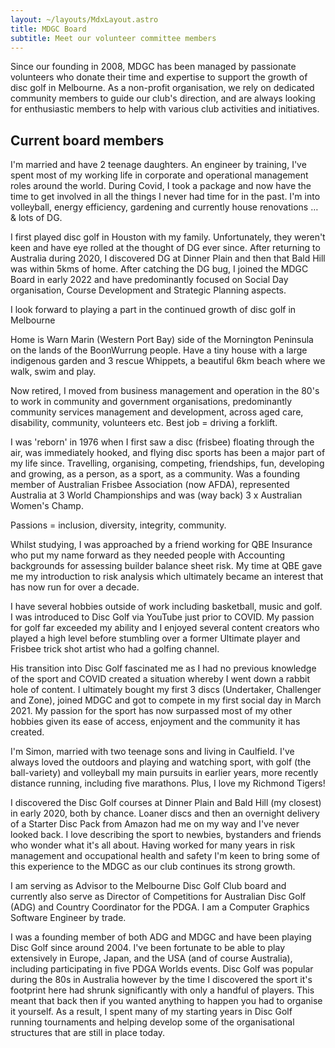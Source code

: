 ```yaml
---
layout: ~/layouts/MdxLayout.astro
title: MDGC Board
subtitle: Meet our volunteer committee members
---
```



<Prose>

Since our founding in 2008, MDGC has been managed by passionate volunteers who donate their time and expertise to support the growth of disc golf in Melbourne. As a non-profit organisation, we rely on dedicated community members to guide our club's direction, and are always looking for enthusiastic members to help with various club activities and initiatives.

## Current board members

</Prose>

<BoardMember name="Mike Van der Linden" title="President">

I'm married and have 2 teenage daughters. An engineer by training, I've spent most of my working life in corporate and operational management roles around the world. During Covid, I took a package and now have the time to get involved in all the things I never had time for in the past. I'm into volleyball, energy efficiency, gardening and currently house renovations … & lots of DG.

I first played disc golf in Houston with my family. Unfortunately, they weren't keen and have eye rolled at the thought of DG ever since. After returning to Australia during 2020, I discovered DG at Dinner Plain and then that Bald Hill was within 5kms of home. After catching the DG bug, I joined the MDGC Board in early 2022 and have predominantly focused on Social Day organisation, Course Development and Strategic Planning aspects.

I look forward to playing a part in the continued growth of disc golf in Melbourne

</BoardMember>

<BoardMember name="Gail P Lynch" title="Secretary">

Home is Warn Marin (Western Port Bay) side of the Mornington Peninsula on the lands of the BoonWurrung people. Have a tiny house with a large indigenous garden and 3 rescue Whippets, a beautiful 6km beach where we walk, swim and play.

Now retired, I moved from business management and operation in the 80's to work in community and government organisations, predominantly community services management and development, across aged care, disability, community, volunteers etc. Best job = driving a forklift.

I was 'reborn' in 1976 when I first saw a disc (frisbee) floating through the air, was immediately hooked, and flying disc sports has been a major part of my life since. Travelling, organising, competing, friendships, fun, developing and growing, as a person, as a sport, as a community. Was a founding member of Australian Frisbee Association (now AFDA), represented Australia at 3 World Championships and was (way back) 3 x Australian Women's Champ.

Passions = inclusion, diversity, integrity, community.

</BoardMember>

<BoardMember name="Thomas Mason" title="Treasurer">

Whilst studying, I was approached by a friend working for QBE Insurance who put my name forward as they needed people with Accounting backgrounds for assessing builder balance sheet risk. My time at QBE gave me my introduction to risk analysis which ultimately became an interest that has now run for over a decade.

I have several hobbies outside of work including basketball, music and golf. I was introduced to Disc Golf via YouTube just prior to COVID. My passion for golf far exceeded my ability and I enjoyed several content creators who played a high level before stumbling over a former Ultimate player and Frisbee trick shot artist who had a golfing channel.

His transition into Disc Golf fascinated me as I had no previous knowledge of the sport and COVID created a situation whereby I went down a rabbit hole of content. I ultimately bought my first 3 discs (Undertaker, Challenger and Zone), joined MDGC and got to compete in my first social day in March 2021. My passion for the sport has now surpassed most of my other hobbies given its ease of access, enjoyment and the community it has created.

</BoardMember>

<BoardMember name="Simon Farrar" title="Director of Risk Management">

I'm Simon, married with two teenage sons and living in Caulfield. I've always loved the outdoors and playing and watching sport, with golf (the ball-variety) and volleyball my main pursuits in earlier years, more recently distance running, including five marathons. Plus, I love my Richmond Tigers!

I discovered the Disc Golf courses at Dinner Plain and Bald Hill (my closest) in early 2020, both by chance. Loaner discs and then an overnight delivery of a Starter Disc Pack from Amazon had me on my way and I've never looked back. I love describing the sport to newbies, bystanders and friends who wonder what it's all about. Having worked for many years in risk management and occupational health and safety I'm keen to bring some of this experience to the MDGC as our club continues its strong growth.

</BoardMember>

<BoardMember name="Paul Arden" title="Board Advisor">

I am serving as Advisor to the Melbourne Disc Golf Club board and currently also serve as Director of Competitions for Australian Disc Golf (ADG) and Country Coordinator for the PDGA. I am a Computer Graphics Software Engineer by trade.

I was a founding member of both ADG and MDGC and have been playing Disc Golf since around 2004. I've been fortunate to be able to play extensively in Europe, Japan, and the USA (and of course Australia), including participating in five PDGA Worlds events. Disc Golf was popular during the 80s in Australia however by the time I discovered the sport it's footprint here had shrunk significantly with only a handful of players. This meant that back then if you wanted anything to happen you had to organise it yourself. As a result, I spent many of my starting years in Disc Golf running tournaments and helping develop some of the organisational structures that are still in place today.

</BoardMember>
